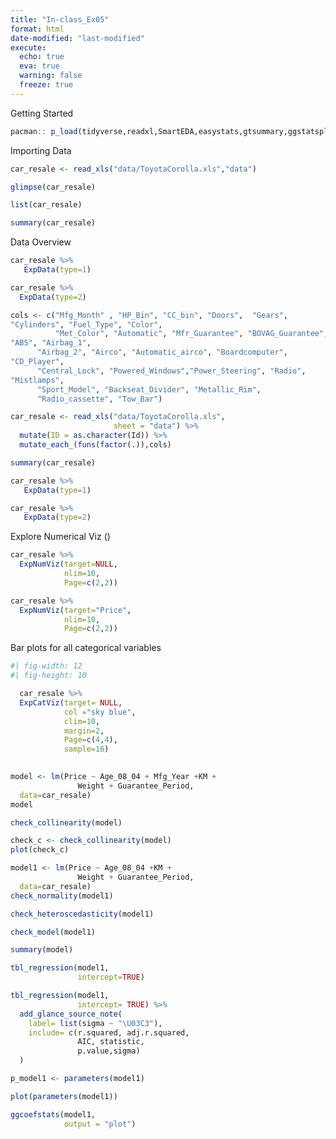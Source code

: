 ```yaml
---
title: "In-class_Ex05"
format: html
date-modified: "last-modified"
execute:
  echo: true
  eva: true
  warning: false
  freeze: true
---
```


Getting Started

```r
pacman:: p_load(tidyverse,readxl,SmartEDA,easystats,gtsummary,ggstatsplot)
```

Importing Data

```r
car_resale <- read_xls("data/ToyotaCorolla.xls","data")
```

```r
glimpse(car_resale)

```

```r
list(car_resale)
```

```r
summary(car_resale)
```

Data Overview

```r
car_resale %>%
   ExpData(type=1)
```

```r
car_resale %>%
  ExpData(type=2)
```

```r
cols <- c("Mfg_Month" , "HP_Bin", "CC_bin", "Doors",  "Gears", 
"Cylinders", "Fuel_Type", "Color",
          "Met_Color", "Automatic", "Mfr_Guarantee", "BOVAG_Guarantee",
"ABS", "Airbag_1",
      "Airbag_2", "Airco", "Automatic_airco", "Boardcomputer",
"CD_Player",
      "Central_Lock", "Powered_Windows","Power_Steering", "Radio",
"Mistlamps",
      "Sport_Model", "Backseat_Divider", "Metallic_Rim",
      "Radio_cassette", "Tow_Bar")

car_resale <- read_xls("data/ToyotaCorolla.xls", 
                       sheet = "data") %>%
  mutate(ID = as.character(Id)) %>%
  mutate_each_(funs(factor(.)),cols)
```

```r
summary(car_resale)
```

```r
car_resale %>%
   ExpData(type=1)
```

```r
car_resale %>%
   ExpData(type=2)
```

Explore Numerical Viz ()

```r
car_resale %>%
  ExpNumViz(target=NULL,
            nlim=10,
            Page=c(2,2))

```

```r
car_resale %>%
  ExpNumViz(target="Price",
            nlim=10,
            Page=c(2,2))
```

Bar plots for all categorical variables

```r
#| fig-width: 12
#| fig-height: 10

  car_resale %>%
  ExpCatViz(target= NULL,
            col ="sky blue",
            clim=10,
            margin=2,
            Page=c(4,4),
            sample=16)
  
```

```r
model <- lm(Price ~ Age_08_04 + Mfg_Year +KM +
               Weight + Guarantee_Period, 
  data=car_resale)
model
```

```r
check_collinearity(model)
```

```r
check_c <- check_collinearity(model)
plot(check_c)
```

```r
model1 <- lm(Price ~ Age_08_04 +KM +
               Weight + Guarantee_Period, 
  data=car_resale)
check_normality(model1)
```

```r
check_heteroscedasticity(model1)
```

```r
check_model(model1)
```

```r
summary(model)

```

```r
tbl_regression(model1,
               intercept=TRUE)
```

```r
tbl_regression(model1,
               intercept= TRUE) %>%
  add_glance_source_note(
    label= list(sigma ~ "\U03C3"),
    include= c(r.squared, adj.r.squared,
               AIC, statistic,
               p.value,sigma)
  )
```

```r
p_model1 <- parameters(model1)

```

```r
plot(parameters(model1))
```

```r
ggcoefstats(model1,
            output = "plot")
```
